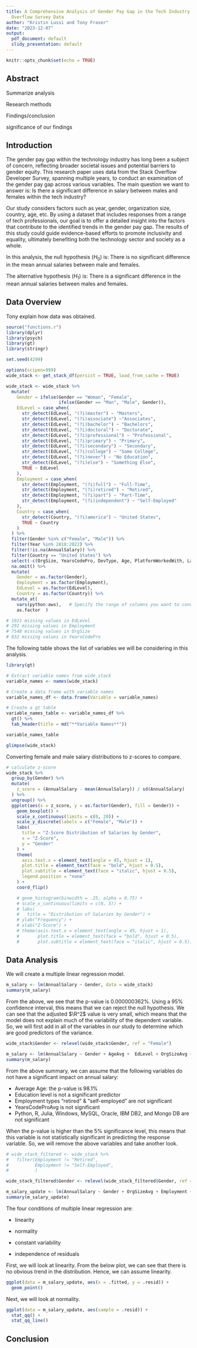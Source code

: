 ```yaml
---
title: A Comprehensive Analysis of Gender Pay Gap in the Tech Industry Using Stack
  Overflow Survey Data
author: "Kristin Lussi and Tony Fraser"
date: "2023-12-07"
output:
  pdf_document: default
  slidy_presentation: default
---
```


```r
knitr::opts_chunk$set(echo = TRUE)
```

## Abstract

Summarize analysis

Research methods

Findings/conclusion

significance of our findings

## Introduction

The gender pay gap within the technology industry has long been a subject of concern, reflecting broader societal issues and potential barriers to gender equity. This research paper uses data from the Stack Overflow Developer Survey, spanning multiple years, to conduct an examination of the gender pay gap across various variables. The main question we want to answer is: Is there a significant difference in salary between males and females within the tech industry?

Our study considers factors such as year, gender, organization size, country, age, etc. By using a dataset that includes responses from a range of tech professionals, our goal is to offer a detailed insight into the factors that contribute to the identified trends in the gender pay gap. The results of this study could guide evidence-based efforts to promote inclusivity and equality, ultimately benefiting both the technology sector and society as a whole.

In this analysis, the null hypothesis ($H_0$) is: There is no significant difference in the mean annual salaries between male and females.

The alternative hypothesis ($H_1$) is: There is a significant difference in the mean annual salaries between males and females. 

## Data Overview

Tony explain how data was obtained.

```r
source("functions.r")
library(dplyr)
library(psych)
library(gt)
library(stringr)

set.seed(4299)

options(scipen=999)
wide_stack <- get_stack_df(persist = TRUE, load_from_cache = TRUE)

wide_stack <- wide_stack %>%
  mutate(
    Gender = ifelse(Gender == "Woman", "Female", 
                    ifelse(Gender == "Man", "Male", Gender)),
    EdLevel = case_when(
      str_detect(EdLevel, "(?i)master") ~ "Masters",
      str_detect(EdLevel, "(?i)associate") ~"Associates",
      str_detect(EdLevel, "(?i)bachelor") ~ "Bachelors",
      str_detect(EdLevel, "(?i)doctoral") ~ "Doctorate",
      str_detect(EdLevel, "(?i)professional") ~ "Professional",
      str_detect(EdLevel, "(?i)primary") ~ "Primary",
      str_detect(EdLevel, "(?i)secondary") ~ "Secondary",
      str_detect(EdLevel, "(?i)college") ~ "Some College",
      str_detect(EdLevel, "(?i)never") ~ "No Education",
      str_detect(EdLevel, "(?i)else") ~ "Something Else",
      TRUE ~ EdLevel
    ),
    Employment = case_when(
      str_detect(Employment, "(?i)full") ~ "Full-Time",
      str_detect(Employment, "(?i)retired") ~ "Retired",
      str_detect(Employment, "(?i)part") ~ "Part-Time",
      str_detect(Employment, "(?i)independent") ~ "Self-Employed"
    ),
    Country = case_when(
      str_detect(Country, "(?i)america") ~ "United States",
      TRUE ~ Country
    )
  ) %>%
  filter(Gender %in% c("Female", "Male")) %>%
  filter(Year %in% 2018:2022) %>%
  filter(!is.na(AnnualSalary)) %>% 
  filter(Country == "United States") %>%
  select(-c(OrgSize, YearsCodePro, DevType, Age, PlatformWorkedWith, LanguageWorkedWith, DatabaseWorkedWith)) %>%
  na.omit() %>%
  mutate(
    Gender = as.factor(Gender),
    Employment = as.factor(Employment),
    EdLevel = as.factor(EdLevel),
    Country = as.factor(Country)) %>%
  mutate_at(
    vars(python:aws),   # Specify the range of columns you want to convert
    as.factor  )

# 1921 missing values in EdLevel
# 292 missing values in Employment
# 7548 missing values in OrgSize
# 832 missing values in YearsCodePro
```

The following table shows the list of variables we will be considering in this analysis.

```r
library(gt)

# Extract variable names from wide_stack
variable_names <- names(wide_stack)

# Create a data frame with variable names
variable_names_df <- data.frame(Variable = variable_names)

# Create a gt table
variable_names_table <- variable_names_df %>%
  gt() %>%
  tab_header(title = md("**Variable Names**"))

variable_names_table
```

```r
glimpse(wide_stack)
```

Converting female and male salary distributions to z-scores to compare.

```r
# calculate z-score
wide_stack %>%
  group_by(Gender) %>%
  mutate(
    z_score = (AnnualSalary - mean(AnnualSalary)) / sd(AnnualSalary)
  ) %>%
  ungroup() %>%
  ggplot(aes(x = z_score, y = as.factor(Gender), fill = Gender)) +
    geom_boxplot() +
    scale_x_continuous(limits = c(0, 20)) +
    scale_y_discrete(labels = c("Female", "Male")) +
    labs(
      title = "Z-Score Distribution of Salaries by Gender",
      x = "Z-Score",
      y = "Gender"
    ) +
    theme(
      axis.text.x = element_text(angle = 45, hjust = 1),
      plot.title = element_text(face = "bold", hjust = 0.5),
      plot.subtitle = element_text(face = "italic", hjust = 0.5),
      legend.position = "none"
    ) +
    coord_flip()

    # geom_histogram(binwidth = .25, alpha = 0.75) +
    # scale_x_continuous(limits = c(0, 5)) +
    # labs(
    #   title = "Distribution of Salaries by Gender") +
    # ylab("Frequency") +
    # xlab("Z-Score") +
    # theme(axis.text.x = element_text(angle = 45, hjust = 1),
    #       plot.title = element_text(face = "bold", hjust = 0.5),
    #       plot.subtitle = element_text(face = "italic", hjust = 0.5)) %>%
```

## Data Analysis



We will create a multiple linear regression model.

```r
m_salary <- lm(AnnualSalary ~ Gender, data = wide_stack)
summary(m_salary)
```

From the above, we see that the p-value is 0.000000362%. Using a 95% confidence interval, this means that we can reject the null hypothesis. We can see that the adjusted $\R^2$ value is very small, which means that the model does not explain much of the variability of the dependent variable. So, we will first add in all of the variables in our study to determine which are good predictors of the variance. 

```r
wide_stack$Gender <- relevel(wide_stack$Gender, ref = "Female")

m_salary <- lm(AnnualSalary ~ Gender + AgeAvg +  EdLevel + OrgSizeAvg + Employment + YearsCodeProAvg + Year + python + r + scala + julia + microsoftazure + aws + linux + windows + mysql + oracle + ibmdb2 + mongodb, data = wide_stack)
summary(m_salary)
```

From the above summary, we can assume that the following variables do not have a significant impact on annual salary: 

- Average Age: the p-value is 98.1%
- Education level is not a significant predictor
- Employment types "retired" & "self-employed" are not significant
- YearsCodeProAvg is not significant
- Python, R, Julia, Windows, MySQL, Oracle, IBM DB2, and Mongo DB are not significant

When the p-value is higher than the 5% significance level, this means that this variable is not statistically significant in predicting the response variable. So, we will remove the above variables and take another look.

```r
# wide_stack_filtered <- wide_stack %>%
#   filter(Employment != "Retired",
#          Employment != "Self-Employed",
#          )

wide_stack_filtered$Gender <- relevel(wide_stack_filtered$Gender, ref = "Female")

m_salary_update <- lm(AnnualSalary ~ Gender + OrgSizeAvg + Employment + Year + scala + microsoftazure + aws + linux, data = wide_stack_filtered)
summary(m_salary_update)
```



The four conditions of multiple linear regression are:

-   linearity

-   normality

-   constant variability

-   independence of residuals

First, we will look at linearity. From the below plot, we can see that there is no obvious trend in the distribution. Hence, we can assume linearity.

```r
ggplot(data = m_salary_update, aes(x = .fitted, y = .resid)) +
  geom_point()
```

Next, we will look at normality.


```r
ggplot(data = m_salary_update, aes(sample = .resid)) + 
  stat_qq() +
  stat_qq_line()
```

## Conclusion
